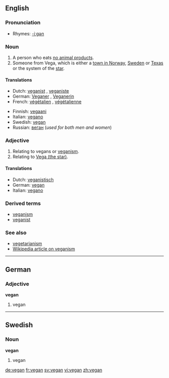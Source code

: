 ==English==

===Pronunciation===
*Rhymes: [[Rhymes:English:-iːɡən|-iːɡən]]

===Noun===
{{en-noun}}
# A person who eats [[w:Vegan|no animal product]]s.
# Someone from Vega, which is either a [[w:Vega, Norway|town in Norway]], [[w:Vega, Haninge, Sweden|Sweden]] or [[w:Vega, Texas|Texas]] or the system of the [[w:Vega|star]].

====Translations====
{{top}}
*Dutch: [[veganist]] {{m}}, [[veganiste]] {{f}}
*German: [[Veganer]] {{m}}, [[Veganerin]] {{f}}
*French: [[végétalien]] {{m}}, [[végétalienne]] {{f}}
{{mid}}
*Finnish: [[vegaani]]<!--is this for "vegan" or "veganism"?-->
*Italian: [[vegano]] {{m}}
*Swedish: [[vegan#Swedish|vegan]]
*Russian: [[веган]] {{m}} (''used for both men and women'')
{{bottom}}

===Adjective===
{{en-adj|-}}

# Relating to vegans or [[veganism]].
# Relating to [[w:Vega|Vega (the star)]].

====Translations====
{{top}}
*Dutch: [[veganistisch]] 
*German: [[#German|vegan]]
*Italian: [[vegano]] 
{{mid}}
{{bottom}}

===Derived terms===
*[[veganism]]
*[[veganist]]

===See also===
*[[vegetarianism]]
*[[w:veganism|Wikipedia article on veganism]]

----
==German==
===Adjective===
'''vegan'''

# vegan

----
==Swedish==
===Noun===
'''vegan'''

# vegan

[[de:vegan]]
[[fr:vegan]]
[[sv:vegan]]
[[vi:vegan]]
[[zh:vegan]]
